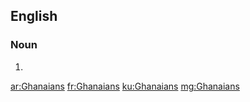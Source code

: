==English==

===Noun===
{{head|en|plural}}

# {{plural of|Ghanaian|lang=en|nocat=1}}

[[ar:Ghanaians]]
[[fr:Ghanaians]]
[[ku:Ghanaians]]
[[mg:Ghanaians]]